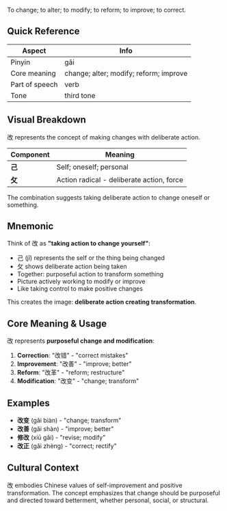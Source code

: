 To change; to alter; to modify; to reform; to improve; to correct.

## Quick Reference

| Aspect         | Info                                   |
| -------------- | -------------------------------------- |
| Pinyin         | gǎi                                    |
| Core meaning   | change; alter; modify; reform; improve |
| Part of speech | verb                                   |
| Tone           | third tone                             |

## Visual Breakdown

改 represents the concept of making changes with deliberate action.

| Component | Meaning                                   |
| --------- | ----------------------------------------- |
| **己**    | Self; oneself; personal                   |
| **攵**    | Action radical - deliberate action, force |

The combination suggests taking deliberate action to change oneself or something.

## Mnemonic

Think of 改 as **"taking action to change yourself"**:

- 己 (jǐ) represents the self or the thing being changed
- 攵 shows deliberate action being taken
- Together: purposeful action to transform something
- Picture actively working to modify or improve
- Like taking control to make positive changes

This creates the image: **deliberate action creating transformation**.

## Core Meaning & Usage

改 represents **purposeful change and modification**:

1. **Correction**: "改错" - "correct mistakes"
2. **Improvement**: "改善" - "improve; better"
3. **Reform**: "改革" - "reform; restructure"
4. **Modification**: "改变" - "change; transform"

## Examples

- **改变** (gǎi biàn) - "change; transform"
- **改善** (gǎi shàn) - "improve; better"
- **修改** (xiū gǎi) - "revise; modify"
- **改正** (gǎi zhèng) - "correct; rectify"

## Cultural Context

改 embodies Chinese values of self-improvement and positive transformation. The concept emphasizes
that change should be purposeful and directed toward betterment, whether personal, social, or
structural.

